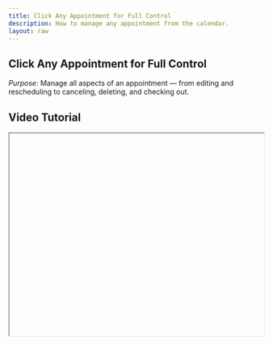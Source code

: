 ```yaml
---
title: Click Any Appointment for Full Control
description: How to manage any appointment from the calendar.
layout: raw
---
```



<div className="mdx-content">

## Click Any Appointment for Full Control


*Purpose*: Manage all aspects of an appointment — from editing and rescheduling to canceling, deleting, and checking out.

## Video Tutorial



<iframe
  width="100%"
  height="400"
  title="Click appointment control tutorial"
  allowFullScreen
  className="rounded-lg"
/>

---

## Steps:



❶ **Go to Calendar**  
From the left sidebar, click **Calendar**.

❷ **Open Appointment Details**  
In the calendar grid, find and click on any **booked appointment**.  
A **detailed panel** will slide open on the right.

❸ **Update or Edit Appointment**  
- Click the **three-dot menu** (⋮) at the top-right of the detail panel  
- Choose **Edit**  
- Modify client, service, date/time, or assigned staff  
- Save the updated details

❹ **Reschedule the Appointment**  
- Either:  
  - Click **Reschedule** at the bottom of the panel, or  
  - Use the **three-dot menu > Reschedule**  
- Select new date/time and confirm

❺ **Cancel the Appointment**  
- Click the **three-dot menu > Cancel**  
- Choose or enter a **reason for cancellation**

❻ **Delete the Appointment** *(if allowed)*  
- Click **three-dot menu > Delete**  
- Confirm deletion when prompted

❼ **Change Appointment Status**  
- Locate the **status button** at the top-left of the panel  
- Click and change to:  
  - **New**  
  - **Confirmed**  
  - **Completed**  
  - **No-Show**  
  - **Cancelled**

❽ **Checkout the Appointment**  
- Scroll down and click **Checkout**  
- This redirects you to the **Sales Page** where payment is processed

---

**Tip for First-Time Users**:  
You can manage everything without leaving the calendar — saves time and helps avoid missing details.

<div className="space-y-4 mt-6">

<div className="my-10 border-t border-gray-200" />

## More questions about this

</div>
<div className="space-y-4 mt-6">
  <details className="bg-white rounded-md p-4 border border-gray-300">
  <summary
    className="font-medium text-base text-gray-900"
    style={{
      backgroundColor: 'transparent',
      outline: 'none',
      cursor: 'pointer',
      userSelect: 'none',
      listStyle: 'none',
    }}
  >Can I undo a cancelled appointment?</summary>
   <p className="mt-2 text-sm text-gray-700">
      No, but you can manually reschedule it or rebook a new appointment with the same details.
    </p>
  </details>

  <details className="bg-white rounded-md p-4 border border-gray-300">
  <summary
    className="font-medium text-base text-gray-900"
    style={{
      backgroundColor: 'transparent',
      outline: 'none',
      cursor: 'pointer',
      userSelect: 'none',
      listStyle: 'none',
    }}
  >Does deleting remove it from reports?</summary>
    <p className="mt-2 text-sm text-gray-700">
      Yes. Deleted appointments are not shown in history or reports.
    </p>
  </details>
</div>
</div>

---

<div className="space-y-4 mt-6">

<div className="my-10 border-t border-gray-200" />

<div className="mdx-content mt-10">

Was this article helpful?

<div style={{ display: 'flex', gap: '1rem' }}>
  <button style={{ padding: '0.5rem', borderRadius: '9999px', backgroundColor: '#f0f0f0' }}>
    👍
  </button>
  <button style={{ padding: '0.5rem', borderRadius: '9999px', backgroundColor: '#f0f0f0' }}>
    👎
  </button>
</div>
</div>

---
</div>
